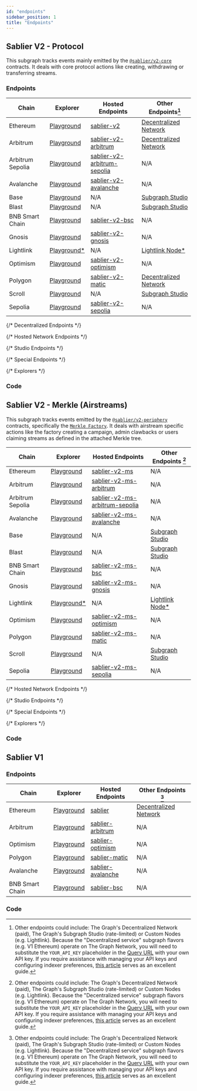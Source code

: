 ```yaml
---
id: "endpoints"
sidebar_position: 1
title: "Endpoints"
---
```



## Sablier V2 - Protocol

This subgraph tracks events mainly emitted by the [`@sablier/v2-core`](/contracts/v2/reference/overview#core) contracts.
It deals with core protocol actions like creating, withdrawing or transferring streams.

### Endpoints

| Chain            | Explorer                                   | Hosted Endpoints                                            | Other Endpoints[^1]                                |
| ---------------- | ------------------------------------------ | ----------------------------------------------------------- | -------------------------------------------------- |
| Ethereum         | [Playground][v2-explorer-ethereum]         | [sablier-v2][v2-endpoint-ethereum]                          | [Decentralized Network](v2-decentralized-ethereum) |
| Arbitrum         | [Playground][v2-explorer-arbitrum]         | [sablier-v2-arbitrum][v2-endpoint-arbitrum]                 | [Decentralized Network](v2-decentralized-arbitrum) |
| Arbitrum Sepolia | [Playground][v2-explorer-arbitrum-sepolia] | [sablier-v2-arbitrum-sepolia][v2-endpoint-arbitrum-sepolia] | N/A                                                |
| Avalanche        | [Playground][v2-explorer-avalanche]        | [sablier-v2-avalanche][v2-endpoint-avalanche]               | N/A                                                |
| Base             | [Playground][v2-endpoint-base]             | N/A                                                         | [Subgraph Studio][v2-endpoint-base]                |
| Blast            | [Playground][v2-endpoint-blast]            | N/A                                                         | [Subgraph Studio][v2-endpoint-blast]               |
| BNB Smart Chain  | [Playground][v2-explorer-bsc]              | [sablier-v2-bsc][v2-endpoint-bsc]                           | N/A                                                |
| Gnosis           | [Playground][v2-explorer-gnosis]           | [sablier-v2-gnosis][v2-endpoint-gnosis]                     | N/A                                                |
| Lightlink        | [Playground\*][v2-explorer-lightlink]      | N/A                                                         | [Lightlink Node\*][v2-endpoint-lightlink]          |
| Optimism         | [Playground][v2-explorer-optimism]         | [sablier-v2-optimism][v2-endpoint-optimism]                 | N/A                                                |
| Polygon          | [Playground][v2-explorer-polygon]          | [sablier-v2-matic][v2-endpoint-polygon]                     | [Decentralized Network](v2-decentralized-polygon)  |
| Scroll           | [Playground][v2-endpoint-scroll]           | N/A                                                         | [Subgraph Studio][v2-endpoint-scroll]              |
| Sepolia          | [Playground][v2-explorer-sepolia]          | [sablier-v2-sepolia][v2-endpoint-sepolia]                   | N/A                                                |

{/* Decentralized Endpoints */}

[v2-decentralized-ethereum]:
  https://thegraph.com/explorer/subgraphs/EuZZnhFtdCGqN2Zt7EMGYDqQKNrVuhJL63KAfwvF35bL?view=Overview&chain=arbitrum-one
[v2-decentralized-arbitrum]:
  https://thegraph.com/explorer/subgraphs/8BnGPBojHycDxVo83LP468pUo4xDyCQbtTpHGZXR6SiB?view=Overview&chain=arbitrum-one
[v2-decentralized-polygon]:
  https://thegraph.com/explorer/subgraphs/CsDNYv9XPUMP8vufuwDVKQrVhsxhzzRHezjLFFKZZbrx?view=Overview&chain=arbitrum-one

{/* Hosted Network Endpoints */}

[v2-endpoint-arbitrum]: https://api.thegraph.com/subgraphs/name/sablier-labs/sablier-v2-arbitrum
[v2-endpoint-arbitrum-sepolia]: https://api.thegraph.com/subgraphs/name/sablier-labs/sablier-v2-arbitrum-sepolia
[v2-endpoint-avalanche]: https://api.thegraph.com/subgraphs/name/sablier-labs/sablier-v2-avalanche
[v2-endpoint-bsc]: https://api.thegraph.com/subgraphs/name/sablier-labs/sablier-v2-bsc
[v2-endpoint-ethereum]: https://api.thegraph.com/subgraphs/name/sablier-labs/sablier-v2
[v2-endpoint-optimism]: https://api.thegraph.com/subgraphs/name/sablier-labs/sablier-v2-optimism
[v2-endpoint-polygon]: https://api.thegraph.com/subgraphs/name/sablier-labs/sablier-v2-polygon
[v2-endpoint-gnosis]: https://api.thegraph.com/subgraphs/name/sablier-labs/sablier-v2-gnosis
[v2-endpoint-sepolia]: https://api.thegraph.com/subgraphs/name/sablier-labs/sablier-v2-sepolia

{/* Studio Endpoints */}

[v2-endpoint-base]: https://api.studio.thegraph.com/query/57079/sablier-v2-base/version/latest
[v2-endpoint-blast]: https://api.studio.thegraph.com/query/57079/sablier-v2-blast/version/latest
[v2-endpoint-scroll]: https://api.studio.thegraph.com/query/57079/sablier-v2-scroll/version/latest

{/* Special Endpoints */}

[v2-endpoint-lightlink]: https://graph.phoenix.lightlink.io/query/subgraphs/name/lightlink/sablier-v2-lightlink

{/* Explorers */}

[v2-explorer-arbitrum]: https://thegraph.com/hosted-service/subgraph/sablier-labs/sablier-v2-arbitrum
[v2-explorer-arbitrum-sepolia]: https://thegraph.com/hosted-service/subgraph/sablier-labs/sablier-v2-arbitrum-sepolia
[v2-explorer-avalanche]: https://thegraph.com/hosted-service/subgraph/sablier-labs/sablier-v2-avalanche
[v2-explorer-bsc]: https://thegraph.com/hosted-service/subgraph/sablier-labs/sablier-v2-bsc
[v2-explorer-ethereum]: https://thegraph.com/hosted-service/subgraph/sablier-labs/sablier-v2
[v2-explorer-optimism]: https://thegraph.com/hosted-service/subgraph/sablier-labs/sablier-v2-optimism
[v2-explorer-polygon]: https://thegraph.com/hosted-service/subgraph/sablier-labs/sablier-v2-polygon
[v2-explorer-gnosis]: https://thegraph.com/hosted-service/subgraph/sablier-labs/sablier-v2-gnosis
[v2-explorer-sepolia]: https://thegraph.com/hosted-service/subgraph/sablier-labs/sablier-v2-sepolia
[v2-explorer-lightlink]: https://graph.phoenix.lightlink.io/query/subgraphs/name/lightlink/sablier-v2-lightlink/graphql

### Code

<LinkPreview
  href="https://github.com/sablier-labs/v2-subgraphs/tree/main/apps/protocol"
  icon="github"
  subtitle="Github - sablier-labs/v2-subgraphs"
  title="Sablier V2 protocol subgraph (The Graph)"
/>

## Sablier V2 - Merkle (Airstreams)

This subgraph tracks events emitted by the [`@sablier/v2-periphery`](/contracts/v2/reference/overview#periphery)
contracts, specifically the
[`Merkle Factory`](contracts/v2/reference/periphery/contract.SablierV2MerkleStreamerFactory). It deals with airstream
specific actions like the factory creating a campaign, admin clawbacks or users claiming streams as defined in the
attached Merkle tree.

| Chain            | Explorer                                 | Hosted Endpoints                                            | Other Endpoints [^1]                         |
| ---------------- | ---------------------------------------- | ----------------------------------------------------------- | -------------------------------------------- |
| Ethereum         | [Playground][v2-explorer-ms-ethereum]    | [sablier-v2-ms][v2-endpoint-ms-ethereum]                    | N/A                                          |
| Arbitrum         | [Playground][v2-explorer-ms-arbitrum]    | [sablier-v2-ms-arbitrum][v2-endpoint-ms-arbitrum]           | N/A                                          |
| Arbitrum Sepolia | [Playground][v2-explorer-ms-arbitrum-s]  | [sablier-v2-ms-arbitrum-sepolia][v2-endpoint-ms-arbitrum-s] | N/A                                          |
| Avalanche        | [Playground][v2-explorer-ms-avalanche]   | [sablier-v2-ms-avalanche][v2-endpoint-ms-avalanche]         | N/A                                          |
| Base             | [Playground][v2-endpoint-ms-base]        | N/A                                                         | [Subgraph Studio][v2-endpoint-ms-base]       |
| Blast            | [Playground][v2-endpoint-ms-blast]       | N/A                                                         | [Subgraph Studio][v2-endpoint-ms-blast]      |
| BNB Smart Chain  | [Playground][v2-explorer-ms-bsc]         | [sablier-v2-ms-bsc][v2-endpoint-ms-bsc]                     | N/A                                          |
| Gnosis           | [Playground][v2-explorer-ms-gnosis]      | [sablier-v2-ms-gnosis][v2-endpoint-ms-gnosis]               | N/A                                          |
| Lightlink        | [Playground\*][v2-explorer-ms-lightlink] | N/A                                                         | [Lightlink Node\*][v2-endpoint-ms-lightlink] |
| Optimism         | [Playground][v2-explorer-ms-optimism]    | [sablier-v2-ms-optimism][v2-endpoint-ms-optimism]           | N/A                                          |
| Polygon          | [Playground][v2-explorer-ms-polygon]     | [sablier-v2-ms-matic][v2-endpoint-ms-polygon]               | N/A                                          |
| Scroll           | [Playground][v2-explorer-ms-scroll]      | N/A                                                         | [Subgraph Studio][v2-endpoint-ms-scroll]     |
| Sepolia          | [Playground][v2-explorer-ms-sepolia]     | [sablier-v2-ms-sepolia][v2-endpoint-ms-sepolia]             | N/A                                          |

{/* Hosted Network Endpoints */}

[v2-endpoint-ms-arbitrum]: https://api.thegraph.com/subgraphs/name/sablier-labs/sablier-v2-ms-arbitrum
[v2-endpoint-ms-arbitrum-s]: https://api.thegraph.com/subgraphs/name/sablier-labs/sablier-v2-ms-arbitrum-sepolia
[v2-endpoint-ms-avalanche]: https://api.thegraph.com/subgraphs/name/sablier-labs/sablier-v2-ms-avalanche
[v2-endpoint-ms-bsc]: https://api.thegraph.com/subgraphs/name/sablier-labs/sablier-v2-ms-bsc
[v2-endpoint-ms-ethereum]: https://api.thegraph.com/subgraphs/name/sablier-labs/sablier-v2-ms
[v2-endpoint-ms-optimism]: https://api.thegraph.com/subgraphs/name/sablier-labs/sablier-v2-ms-optimism
[v2-endpoint-ms-polygon]: https://api.thegraph.com/subgraphs/name/sablier-labs/sablier-v2-ms-polygon
[v2-endpoint-ms-gnosis]: https://api.thegraph.com/subgraphs/name/sablier-labs/sablier-v2-ms-gnosis
[v2-endpoint-ms-sepolia]: https://api.thegraph.com/subgraphs/name/sablier-labs/sablier-v2-ms-sepolia

{/* Studio Endpoints */}

[v2-endpoint-ms-base]: https://api.studio.thegraph.com/query/57079/sablier-v2-ms-base/version/latest
[v2-endpoint-ms-blast]: https://api.studio.thegraph.com/query/57079/sablier-v2-ms-blast/version/latest
[v2-endpoint-ms-scroll]: https://api.studio.thegraph.com/query/57079/sablier-v2-ms-scroll/version/latest

{/* Special Endpoints */}

[v2-endpoint-ms-lightlink]: https://graph.phoenix.lightlink.io/query/subgraphs/name/lightlink/sablier-v2-ms-lightlink

{/* Explorers */}

[v2-explorer-ms-arbitrum]: https://thegraph.com/hosted-service/subgraph/sablier-labs/sablier-v2-ms-arbitrum
[v2-explorer-ms-arbitrum-s]: https://thegraph.com/hosted-service/subgraph/sablier-labs/sablier-v2-ms-arbitrum-sepolia
[v2-explorer-ms-avalanche]: https://thegraph.com/hosted-service/subgraph/sablier-labs/sablier-v2-ms-avalanche
[v2-explorer-ms-base]: https://thegraph.com/hosted-service/subgraph/sablier-labs/sablier-v2-ms-base
[v2-explorer-ms-bsc]: https://thegraph.com/hosted-service/subgraph/sablier-labs/sablier-v2-ms-bsc
[v2-explorer-ms-ethereum]: https://thegraph.com/hosted-service/subgraph/sablier-labs/sablier-v2-ms
[v2-explorer-ms-optimism]: https://thegraph.com/hosted-service/subgraph/sablier-labs/sablier-v2-ms-optimism
[v2-explorer-ms-polygon]: https://thegraph.com/hosted-service/subgraph/sablier-labs/sablier-v2-ms-polygon
[v2-explorer-ms-gnosis]: https://thegraph.com/hosted-service/subgraph/sablier-labs/sablier-v2-ms-gnosis
[v2-explorer-ms-sepolia]: https://thegraph.com/hosted-service/subgraph/sablier-labs/sablier-v2-ms-sepolia
[v2-explorer-ms-scroll]: https://thegraph.com/hosted-service/subgraph/sablier-labs/sablier-v2-ms-scroll
[v2-explorer-ms-lightlink]:
  https://graph.phoenix.lightlink.io/query/subgraphs/name/lightlink/sablier-v2-ms-lightlink/graphql

### Code

<LinkPreview
  href="https://github.com/sablier-labs/v2-subgraphs/tree/main/apps/protocol"
  icon="github"
  subtitle="Github - sablier-labs/v2-subgraphs"
  title="Sablier V2 protocol subgraph (The Graph)"
/>

## Sablier V1

### Endpoints

| Chain           | Explorer                          | Hosted Endpoints                           | Other Endpoints [^1]                               |
| --------------- | --------------------------------- | ------------------------------------------ | -------------------------------------------------- |
| Ethereum        | [Playground][v1-hosted-ethereum]  | [sablier][v1-endpoint-ethereum]            | [Decentralized Network][v1-decentralized-ethereum] |
| Arbitrum        | [Playground][v1-hosted-arbitrum]  | [sablier-arbitrum][v1-endpoint-arbitrum]   | N/A                                                |
| Optimism        | [Playground][v1-hosted-optimism]  | [sablier-optimism][v1-endpoint-optimism]   | N/A                                                |
| Polygon         | [Playground][v1-hosted-polygon]   | [sablier-matic][v1-endpoint-polygon]       | N/A                                                |
| Avalanche       | [Playground][v1-hosted-avalanche] | [sablier-avalanche][v1-endpoint-avalanche] | N/A                                                |
| BNB Smart Chain | [Playground][v1-hosted-bsc]       | [sablier-bsc][v1-endpoint-bsc]             | N/A                                                |

[v1-decentralized-ethereum]: https://thegraph.com/explorer/subgraph?id=A5XzhYZ4muyRegVTYmwWbCbKWvD4LTWqac43CEGTEGdK
[v1-endpoint-arbitrum]: https://api.thegraph.com/subgraphs/name/sablier-labs/sablier-arbitrum
[v1-endpoint-avalanche]: https://api.thegraph.com/subgraphs/name/sablier-labs/sablier-avalanche
[v1-endpoint-bsc]: https://api.thegraph.com/subgraphs/name/sablier-labs/sablier-bsc
[v1-endpoint-ethereum]: https://api.thegraph.com/subgraphs/name/sablier-labs/sablier
[v1-endpoint-optimism]: https://api.thegraph.com/subgraphs/name/sablier-labs/sablier-optimism
[v1-endpoint-polygon]: https://api.thegraph.com/subgraphs/name/sablier-labs/sablier-matic
[v1-hosted-arbitrum]: https://thegraph.com/hosted-service/subgraph/sablier-labs/sablier-arbitrum
[v1-hosted-avalanche]: https://thegraph.com/hosted-service/subgraph/sablier-labs/sablier-avalanche
[v1-hosted-bsc]: https://thegraph.com/hosted-service/subgraph/sablier-labs/sablier-bsc
[v1-hosted-ethereum]: https://thegraph.com/hosted-service/subgraph/sablier-labs/sablier
[v1-hosted-optimism]: https://thegraph.com/hosted-service/subgraph/sablier-labs/sablier-optimism
[v1-hosted-polygon]: https://thegraph.com/hosted-service/subgraph/sablier-labs/sablier-matic

### Code

<LinkPreview
  href="https://github.com/sablier-labs/v1-subgraph"
  icon="github"
  subtitle="GitHub"
  title="Github - sablier-labs/v1-subgraph: Sablier V1 Subgraph"
/>

[^1]:
    Other endpoints could include: The Graph's Decentralized Network (paid), The Graph's Subgraph Studio (rate-limited)
    or Custom Nodes (e.g. Lightlink). Because the "Decentralized service" subgraph flavors (e.g. V1 Ethereum) operate on
    The Graph Network, you will need to substitute the `YOUR_API_KEY` placeholder in the
    [Query URL](https://thegraph.com/docs/en/deploying/subgraph-studio-faqs/#6-how-do-i-find-query-urls-for-subgraphs-if-im-not-the-developer-of-the-subgraph-i-want-to-use)
    with your own API key. If you require assistance with managing your API keys and configuring indexer preferences,
    [this article](https://thegraph.com/docs/en/studio/managing-api-keys/) serves as an excellent guide.
